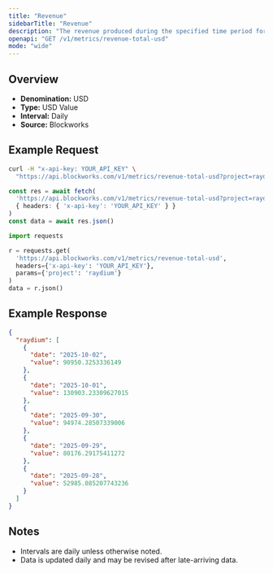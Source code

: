 ```yaml
---
title: "Revenue"
sidebarTitle: "Revenue"
description: "The revenue produced during the specified time period for given project."
openapi: "GET /v1/metrics/revenue-total-usd"
mode: "wide"
---
```


## Overview

- **Denomination:** USD
- **Type:** USD Value
- **Interval:** Daily
- **Source:** Blockworks

## Example Request

<CodeGroup>

```bash cURL
curl -H "x-api-key: YOUR_API_KEY" \
  "https://api.blockworks.com/v1/metrics/revenue-total-usd?project=raydium"
```

```typescript TypeScript
const res = await fetch(
  'https://api.blockworks.com/v1/metrics/revenue-total-usd?project=raydium',
  { headers: { 'x-api-key': 'YOUR_API_KEY' } }
)
const data = await res.json()
```

```python Python
import requests

r = requests.get(
  'https://api.blockworks.com/v1/metrics/revenue-total-usd',
  headers={'x-api-key': 'YOUR_API_KEY'},
  params={'project': 'raydium'}
)
data = r.json()
```

</CodeGroup>

## Example Response

```json
{
  "raydium": [
    {
      "date": "2025-10-02",
      "value": 90950.3253336149
    },
    {
      "date": "2025-10-01",
      "value": 130903.23309627015
    },
    {
      "date": "2025-09-30",
      "value": 94974.28507339006
    },
    {
      "date": "2025-09-29",
      "value": 80176.29175411272
    },
    {
      "date": "2025-09-28",
      "value": 52985.085207743236
    }
  ]
}
```

## Notes
- Intervals are daily unless otherwise noted.
- Data is updated daily and may be revised after late-arriving data.